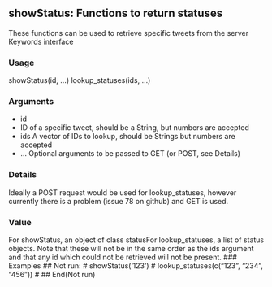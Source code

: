 
## showStatus: Functions to return statuses 
These functions can be used to retrieve specific tweets from the server 
Keywords
interface 

### Usage
showStatus(id, ...)
lookup_statuses(ids, ...)

### Arguments
* id
* ID of a specific tweet, should be a String, but numbers are accepted
* ids
A vector of IDs to lookup, should be Strings but numbers are accepted
* ...
Optional arguments to be passed to GET (or POST, see Details)

### Details
Ideally a POST request would be used for lookup_statuses, however currently there is a problem (issue 78 on github) and GET is used. 

### Value

For showStatus, an object of class statusFor lookup_statuses, a list of status objects. Note that these will not be in the same order as the ids argument and that any id which could not be retrieved will not be present. 
### Examples
 ## Not run: 
#     showStatus('123')
#     lookup_statuses(c("123", "234", "456"))
# ## End(Not run)

